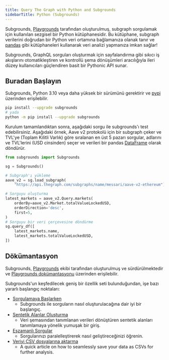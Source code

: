```yaml
---
title: Query The Graph with Python and Subgrounds
sidebarTitle: Python (Subgrounds)
---
```


Subgrounds, [Playgrounds](https://playgrounds.network/) tarafından oluşturulmuş, subgraph sorgulamak için kullanılan sezgisel bir Python kütüphanesidir. Bu kütüphane, subgraph verilerini doğrudan bir Python veri ortamına bağlamanıza olanak tanır ve [pandas](https://pandas.pydata.org/) gibi kütüphaneleri kullanarak veri analizi yapmanıza imkan sağlar!

Subgrounds, GraphQL sorguları oluşturmak için sayfalandırma gibi sıkıcı iş akışlarını otomatikleştiren ve kontrollü şema dönüşümleri aracılığıyla ileri düzey kullanıcıları güçlendiren basit bir Pythonic API sunar.

## Buradan Başlayın

Subgrounds, Python 3.10 veya daha yüksek bir sürümünü gerektirir ve [pypi](https://pypi.org/project/subgrounds/) üzerinden erişilebilir.

```bash
pip install --upgrade subgrounds
# yada
python -m pip install --upgrade subgrounds
```

Kurulum tamamlandıktan sonra, aşağıdaki sorgu ile subgrounds'ı test edebilirsiniz. Aşağıdaki örnek, Aave v2 protokolü için bir subgraph çeker ve TVL'ye (Toplam Kilitli Varlık) göre sıralanan en üst 5 pazarı sorgular, adlarını ve TVL'lerini (USD cinsinden) seçer ve verileri bir pandas [DataFrame](https://pandas.pydata.org/pandas-docs/dev/reference/api/pandas.DataFrame.html#pandas.DataFrame) olarak döndürür.

```python
from subgrounds import Subgrounds

sg = Subgrounds()

# Subgraph'ı yükleme
aave_v2 = sg.load_subgraph(
    "https://api.thegraph.com/subgraphs/name/messari/aave-v2-ethereum")

# Sorguyu oluşturma
latest_markets = aave_v2.Query.markets(
    orderBy=aave_v2.Market.totalValueLockedUSD,
    orderDirection='desc',
    first=5,
)
# Sorguyu bir veri çerçevesine döndürme
sg.query_df([
    latest_markets.name,
    latest_markets.totalValueLockedUSD,
])
```

## Dökümantasyon

Subgrounds, [Playgrounds](https://playgrounds.network/) ekibi tarafından oluşturulmuş ve sürdürülmektedir ve [Playgrounds dokümantasyonu](https://docs.playgrounds.network/subgrounds) üzerinden erişilebilir.

Subgrounds'un keşfedilecek geniş bir özellik seti bulunduğundan, işe bazı yararlı başlangıç noktaları:

- [Sorgulamaya Başlarken](https://docs.playgrounds.network/subgrounds/getting_started/basics/)
  - Subgrounds ile sorguların nasıl oluşturulacağına dair iyi bir başlangıç.
- [Sentetik Alanlar Oluşturma](https://docs.playgrounds.network/subgrounds/getting_started/synthetic_fields/)
  - Veri şemasından tanımlanan verileri dönüştüren sentetik alanları tanımlamaya yönelik yumuşak bir giriş.
- [Eşzamanlı Sorgular](https://docs.playgrounds.network/subgrounds/getting_started/async/)
  - Sorgularınızı paralelleştirerek nasıl geliştireceğinizi öğrenin.
- [Veriyi CSV dosyalarına aktarma](https://docs.playgrounds.network/subgrounds/faq/exporting/)
  - A quick article on how to seamlessly save your data as CSVs for further analysis.
